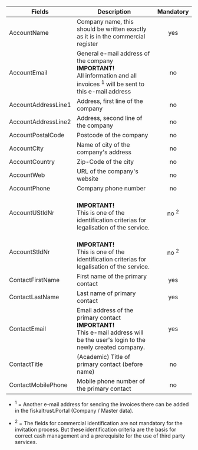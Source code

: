 
| Fields | Description                                                                                                                         | Mandatory |
|------------------------|-------------------------------------------------------------------------------------------------------------------------------------|:---------:|
| AccountName            | Company name, this should be written exactly as it is in the commercial register                                                    | yes       |
| AccountEmail           | General e-mail address of the company<br />**IMPORTANT!**<br />All information and all invoices <sup>1</sup> will be sent to this e-mail address       | no        |
| AccountAddressLine1    | Address, first line of the company                                                                                                  | no        |
| AccountAddressLine2    | Address, second line of the company                                                                                                 | no        |
| AccountPostalCode      | Postcode of the company                                                                                                             | no         |
| AccountCity            | Name of city of the company's address                                                                                               | no        |
| AccountCountry         | Zip-Code of the city                                                                                                                | no        |
| AccountWeb             | URL of the company's website                                                                                                        | no        |
| AccountPhone           | Company phone number                                                                                                                | no        |
| AccountUStIdNr         | <br />**IMPORTANT!**<br />This is one of the identification criterias for legalisation of the service.        | no <sup>2</sup>        |
| AccountStIdNr          | <br />**IMPORTANT!**<br />This is one of the identification criterias for legalisation of the service.        | no <sup>2</sup>       |
| ContactFirstName       | First name of the primary contact                                                                                                   | yes       |
| ContactLastName        | Last name of primary contact                                                                                                        | yes       |
| ContactEmail           | Email address of the primary contact<br />**IMPORTANT!**<br />This e-mail address will be the user's login to the newly created company. | yes       |
| ContactTitle           | (Academic) Title of primary contact (before name)                                                                                   | no        |
| ContactMobilePhone     | Mobile phone number of the primary contact                                                                                          | no        |

* <sup>1</sup> = Another e-mail address for sending the invoices there can be added in the fiskaltrust.Portal (Company / Master data).  

* <sup>2</sup> = The fields for commercial identification are not mandatory for the invitation process. But these identification criteria are the basis for correct cash management and a prerequisite for the use of third party services.  

